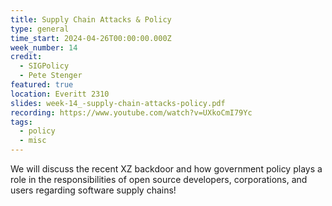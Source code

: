 ```yaml
---
title: Supply Chain Attacks & Policy
type: general
time_start: 2024-04-26T00:00:00.000Z
week_number: 14
credit:
  - SIGPolicy
  - Pete Stenger
featured: true
location: Everitt 2310
slides: week-14_-supply-chain-attacks-policy.pdf
recording: https://www.youtube.com/watch?v=UXkoCmI79Yc
tags:
  - policy
  - misc
---
```

W﻿e will discuss the recent XZ backdoor and how government policy plays a role in the responsibilities of open source developers, corporations, and users regarding software supply chains!